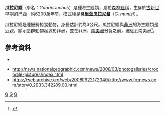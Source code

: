 {{Automatic taxobox
| taxon = Guarinisuchus
| authority = Barbosa ''et al.'', 2008
| image =Guarinisuchus_munizi.jpg
| image_caption = 莫里茲瓜拉尼鱷
| fossil_range = [[古新世|古新世]],{{Fossil range|66|61.7}}
| subdivision_ranks=[[種|種]]
| subdivision=
*'''莫里茲瓜拉尼鱷 ''G. munizi''''' <small>Barbosa ''et al.'', 2008 ([[模式種|模式種]])</small>
}}

'''瓜拉尼鱷'''（學名：''Guarinisuchus''）是種海生鱷類，屬於[[森林鱷科|森林鱷科]]，生存於[[古新世|古新世]]早期的[[巴西|巴西]]，約6200萬年前。[[模式種|模式種]]是'''莫里茲瓜拉尼鱷'''（''G. munizi''）。

瓜拉尼鱷是種優勢掠食動物，身長估計約為3公尺。瓜拉尼鱷與[[非洲|非洲]]的海生鱷類是近親，顯示這群動物起源於非洲，並在非洲、[[南美洲|南美洲]]分裂之前，遷徙到南美洲<ref>{{Cite web |url=http://brazilinhotpants.wordpress.com/2008/03/31/guarinisuchus-munizi-the-new-brazilian-crocodile/ |title=存档副本 |accessdate=2012-06-18 |archive-date=2016-03-14 |archive-url=https://web.archive.org/web/20160314045719/https://brazilinhotpants.wordpress.com/2008/03/31/guarinisuchus-munizi-the-new-brazilian-crocodile/ |dead-url=no }}</ref>。

==參考資料==
<div class="references-small">
<references></references>
*{{cite journal |last=Barbosa |first=José Antonio |coauthors= Alexander Wilhelm Armin Kellner & Maria Somália Sales Viana |title= New dyrosaurid crocodylomorph and evidences for faunal turnover at the K–P transition in Brazil |journal=Proceedings of the Royal Society B: Biological Sciences |volume= 275|issue= 1641|pages= 1385–91|doi=10.1098/rspb.2008.0110 |pmid=18364311 |pmc=2602706|date=March 2008}}
</div>
*http://news.nationalgeographic.com/news/2008/03/photogalleries/crocodile-pictures/index.html {{Wayback|url=http://news.nationalgeographic.com/news/2008/03/photogalleries/crocodile-pictures/index.html |date=20170623034845 }}
*https://web.archive.org/web/20080922172340/http://www.foxnews.com/story/0,2933,342289,00.html
{{新鱷類|N.}}
{{Taxonbar|from=Q141343}}

[[Category:森林鱷科|G]]
[[Category:古新世爬行動物|G]]
[[Category:2008年描述的分类群|G]]


{{Crocodilia-stub}}
{{Paleo-reptile-stub}}